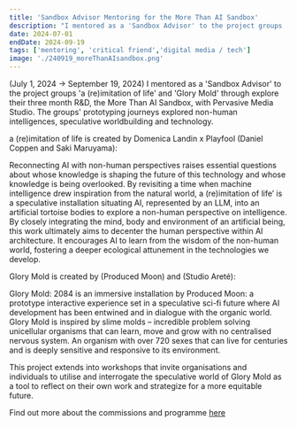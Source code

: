 ```yaml
---
title: 'Sandbox Advisor Mentoring for the More Than AI Sandbox'
description: "I mentored as a 'Sandbox Advisor' to the project groups 'a (re)imitation of life' and 'Glory Mold' through explore their three month R&D, the More Than AI Sandbox, with Pervasive Media Studio. The groups' prototyping journeys explored non-human intelligences, speculative worldbuilding and technology. (July 1, 2024 → September 19, 2024)"
date: 2024-07-01
endDate: 2024-09-19
tags: ['mentoring', 'critical friend','digital media / tech']
image: './240919_moreThanAIsandbox.png'
---
```


(July 1, 2024 → September 19, 2024)  I mentored as a 'Sandbox Advisor' to the project groups 'a (re)imitation of life' and 'Glory Mold' through explore their three month R&D, the More Than AI Sandbox, with Pervasive Media Studio. The groups' prototyping journeys explored non-human intelligences, speculative worldbuilding and technology. 

a (re)imitation of life is created by Domenica Landin x Playfool (Daniel Coppen and Saki Maruyama):

Reconnecting AI with non-human perspectives raises essential questions about whose knowledge is shaping the future of this technology and whose knowledge is being overlooked. By revisiting a time when machine intelligence drew inspiration from the natural world, a (re)imitation of life’  is a speculative installation situating AI, represented by an LLM, into an artificial tortoise bodies to explore a non-human perspective on intelligence. By closely integrating the mind, body and environment of an artificial being, this work ultimately aims to decenter the human perspective within AI architecture. It encourages AI to learn from the wisdom of the non-human world, fostering a deeper ecological attunement in the technologies we develop. 


Glory Mold is created by (Produced Moon) and (Studio Areté):

Glory Mold: 2084 is an immersive installation by Produced Moon: a prototype interactive experience set in a speculative sci-fi future where AI development has been entwined and in dialogue with the organic world. Glory Mold is inspired by slime molds – incredible problem solving unicellular organisms that can learn, move and grow with no centralised nervous system. An organism with over 720 sexes that can live for centuries and is deeply sensitive and responsive to its environment.  

This project extends into workshops that invite organisations and individuals to utilise and interrogate the speculative world of Glory Mold as a tool to reflect on their own work and strategize for a more equitable future.  


Find out more about the commissions and programme [here](https://www.watershed.co.uk/studio/projects/more-ai-sandbox)